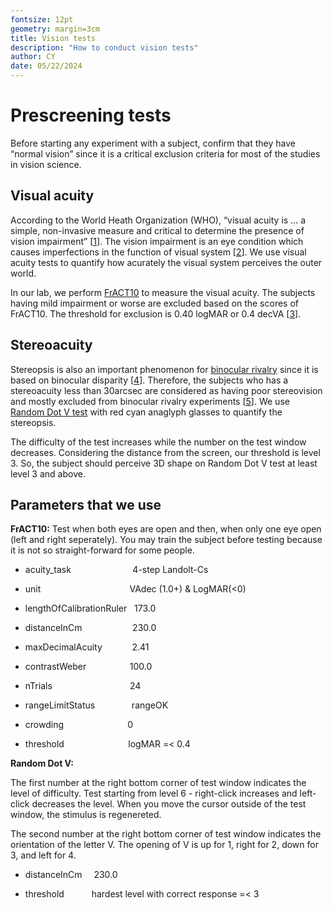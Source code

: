 ```yaml
---
fontsize: 12pt
geometry: margin=3cm
title: Vision tests
description: "How to conduct vision tests"
author: CY
date: 05/22/2024
---
```


# Prescreening tests

Before starting any experiment with a subject, confirm that they have "normal vision" since it is a critical exclusion criteria for most of the studies in vision science.

## Visual acuity

According to the World Heath Organization (WHO), "visual acuity is ... a simple, non-invasive measure and critical to determine the presence of vision impairment" \[[1](https://www.who.int/teams/noncommunicable-diseases/sensory-functions-disability-and-rehabilitation/whoeyes#:~:text=Visual%20acuity%20is%20the%20most,acuity%20testing%20is%20a%20challenge.)\]. The vision impairment is an eye condition which causes imperfections in the function of visual system \[[2](https://www.who.int/news-room/fact-sheets/detail/blindness-and-visual-impairment)\]. We use visual acuity tests to quantify how acurately the visual system perceives the outer world.

In our lab, we perform [FrACT10](https://michaelbach.de/ot/FrACT10/capp/index.html) to measure the visual acuity. The subjects having mild impairment or worse are excluded based on the scores of FrACT10. The threshold for exclusion is 0.40 logMAR or 0.4 decVA \[[3](https://michaelbach.de/sci/acuity.html)\].

## Stereoacuity

Stereopsis is also an important phenomenon for [binocular rivalry](https://www.sciencedirect.com/topics/neuroscience/binocular-rivalry) since it is based on binocular disparity \[[4](https://eyewiki.aao.org/Stereopsis_and_Tests_for_Stereopsis)\]. Therefore, the subjects who has a stereoacuity less than 30arcsec are considered as having poor stereovision and mostly excluded from binocular rivalry experiments \[[5](https://www.doi.org/10.1068/p7203)\]. We use [Random Dot V test](http://www.neuro-o.se/CritVis/cVis2.html#3DV) with red cyan anaglyph glasses to quantify the stereopsis.

The difficulty of the test increases while the number on the test window decreases. Considering the distance from the screen, our threshold is level 3. So, the subject should perceive 3D shape on Random Dot V test at least level 3 and above.

## Parameters that we use

**FrACT10:** Test when both eyes are open and then, when only one eye open (left and right seperately). You may train the subject before testing because it is not so straight-forward for some people.

-   acuity_task                  4-step Landolt-Cs

-   unit                          VAdec (1.0+) & LogMAR(\<0)

-   lengthOfCalibrationRuler   173.0

-   distanceInCm               230.0

-   maxDecimalAcuity         2.41

-   contrastWeber             100.0

-   nTrials                       24

-   rangeLimitStatus           rangeOK

-   crowding                   0

-   threshold                   logMAR =\< 0.4

**Random Dot V:**

The first number at the right bottom corner of test window indicates the level of difficulty. Test starting from level 6 - right-click increases and left-click decreases the level. When you move the cursor outside of the test window, the stimulus is regenereted.

The second number at the right bottom corner of test window indicates the orientation of the letter V. The opening of V is up for 1, right for 2, down for 3, and left for 4.

-   distanceInCm    230.0

-   threshold        hardest level with correct response =\< 3
